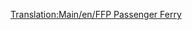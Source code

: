 [[Translation:Main/en/FFP Passenger Ferry]]{{en/-}}
{{Template:Πλοία/El
|Image=[[File:en/Ferry.png|Επιβατηγό Πλοίο FFP]]
|Όνομα=Επιβατηγό Πλοίο FFP
|Κόστος=21.325£ (42.650$)
|Ταχύτητα=64 χλμ/ω (40 μίλια/ω)
|Ετήσια=1.312£ (2.624$)
|Έτος σχεδίασης=1971
|Διάρκεια ζωής=30
|Χωρητικότητα=130 επιβάτες
|Περιγραφή=Το επιβατηγό πλοίο FFP είναι ένα αργό φέρυ σχεδιασμένο για πρόσβαση από λιμένα σε λιμένα από μεγάλες αποστάσεις. Έχει τη διπλάσια ταχύτητα του MPS, με μεγαλύτερη χωρητικότητα και λίγο μικρότερα έξοδα λειτουργίας. Το μόνο του μειονέκτημα είναι ότι εισάγεται αρκετά αργότερα αν ξεκινήσει κανείς από το 1920 ή το 1950.
|Πραγματικότητα=Πλασματικό.
}}